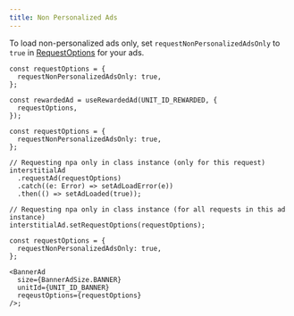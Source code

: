 ```yaml
---
title: Non Personalized Ads
---
```


To load non-personalized ads only, set `requestNonPersonalizedAdsOnly` to `true` in [RequestOptions](/docs/api/RequestOptions) for your ads.

```tsx title=Hook
const requestOptions = {
  requestNonPersonalizedAdsOnly: true,
};

const rewardedAd = useRewardedAd(UNIT_ID_REWARDED, {
  requestOptions,
});
```

```tsx title=Class
const requestOptions = {
  requestNonPersonalizedAdsOnly: true,
};

// Requesting npa only in class instance (only for this request)
interstitialAd
  .requestAd(requestOptions)
  .catch((e: Error) => setAdLoadError(e))
  .then(() => setAdLoaded(true));

// Requesting npa only in class instance (for all requests in this ad instance)
interstitialAd.setRequestOptions(requestOptions);
```

```tsx title=BannerAd
const requestOptions = {
  requestNonPersonalizedAdsOnly: true,
};

<BannerAd
  size={BannerAdSize.BANNER}
  unitId={UNIT_ID_BANNER}
  reqeustOptions={requestOptions}
/>;
```
